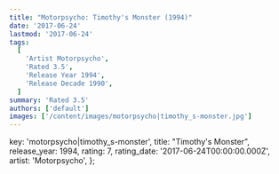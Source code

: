 ```yaml
---
title: "Motorpsycho: Timothy's Monster (1994)"
date: '2017-06-24'
lastmod: '2017-06-24'
tags:
  [
    'Artist Motorpsycho',
    'Rated 3.5',
    'Release Year 1994',
    'Release Decade 1990',
  ]
summary: 'Rated 3.5'
authors: ['default']
images: ['/content/images/motorpsycho|timothy_s-monster.jpg']
---
```


  key: 'motorpsycho|timothy_s-monster',
  title: "Timothy's Monster",
  release_year: 1994,
  rating: 7,
  rating_date: '2017-06-24T00:00:00.000Z',
  artist: 'Motorpsycho',
};

<MusicRating data={data} />
